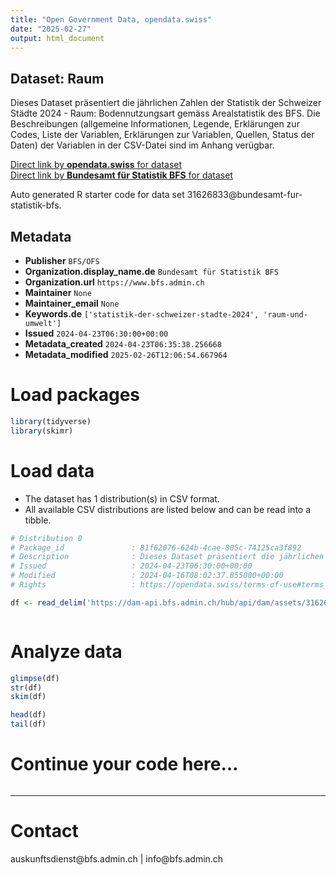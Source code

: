 ```yaml
---
title: "Open Government Data, opendata.swiss"
date: "2025-02-27"
output: html_document
---
```


## Dataset: Raum

Dieses Dataset präsentiert die jährlichen Zahlen der Statistik der Schweizer Städte 2024 - Raum: Bodennutzungsart gemäss Arealstatistik des BFS. Die Beschreibungen (allgemeine Informationen, Legende, Erklärungen zur Codes, Liste der Variablen, Erklärungen zur Variablen, Quellen, Status der Daten) der Variablen in der CSV-Datei sind im Anhang verügbar.

[Direct link by **opendata.swiss** for dataset](https://opendata.swiss/de/dataset/raum1)<br>
[Direct link by **Bundesamt für Statistik BFS** for dataset](https://www.bfs.admin.ch/asset/de/ts-b-ssv-02-2024)

Auto generated R starter code for data set 31626833@bundesamt-fur-statistik-bfs.

## Metadata

- **Publisher** `BFS/OFS`
- **Organization.display_name.de** `Bundesamt für Statistik BFS`
- **Organization.url** `https://www.bfs.admin.ch`
- **Maintainer** `None`
- **Maintainer_email** `None`
- **Keywords.de** `['statistik-der-schweizer-stadte-2024', 'raum-und-umwelt']`
- **Issued** `2024-04-23T06:30:00+00:00`
- **Metadata_created** `2024-04-23T06:35:38.256668`
- **Metadata_modified** `2025-02-26T12:06:54.667964`


# Load packages

```r

library(tidyverse)
library(skimr)

```

# Load data

-   The dataset has 1 distribution(s) in CSV format.
-   All available CSV distributions are listed below and can be read into a tibble.

```r

# Distribution 0
# Package_id               : 81f62076-624b-4cae-805c-74125ca3f892
# Description              : Dieses Dataset präsentiert die jährlichen Zahlen der Statistik der Schweizer Städte 2024 - Raum: Bodennutzungsart gemäss Arealstatistik des BFS. Die Beschreibungen (allgemeine Informationen, Legende, Erklärungen zur Codes, Liste der Variablen, Erklärungen zur Variablen, Quellen, Status der Daten) der Variablen in der CSV-Datei sind im Anhang verügbar.
# Issued                   : 2024-04-23T06:30:00+00:00
# Modified                 : 2024-04-16T08:02:37.855000+00:00
# Rights                   : https://opendata.swiss/terms-of-use#terms_by_ask

df <- read_delim('https://dam-api.bfs.admin.ch/hub/api/dam/assets/31626835/master')



```

# Analyze data

```r

glimpse(df)
str(df)
skim(df)

head(df)
tail(df)

```

# Continue your code here...

```r

```

------------------------------------------------------------------------

# Contact

auskunftsdienst@bfs.admin.ch | info@bfs.admin.ch
